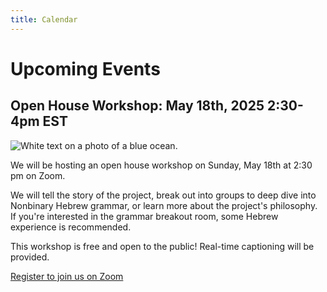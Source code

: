 ```yaml
---
title: Calendar
---
```

# Upcoming Events

## Open House Workshop: May 18th, 2025 2:30-4pm EST 



![White text on a photo of a blue ocean.](/img/may-18-flyer-mockup-1-1-.png)

We will be hosting an open house workshop on Sunday, May 18th at 2:30 pm on Zoom.

We will tell the story of the project, break out into groups to deep dive into Nonbinary Hebrew grammar, or learn more about the project's philosophy. If you're interested in the grammar breakout room, some Hebrew experience is recommended.

This workshop is free and open to the public! Real-time captioning will be provided. 

[Register to join us on Zoom](tinyurl.com/23tmxy4p)[](https://airtable.com/app03wKe5XFYb3LhJ/pagnD1u6nLzg6LYJc/form)
